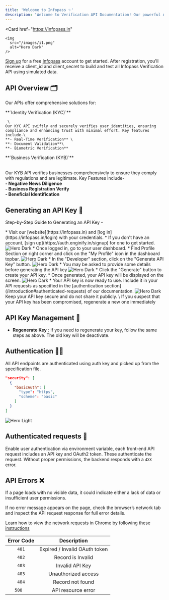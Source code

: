 ```yaml
---
title: 'Welcome to Infopass ✨'
description: 'Welcome to Verification API Documentation! Our powerful API suite is designed to streamline and enhance your verification processes, offering seamless integration for both Identity Verification (KYC) and Business Verification (KYB) services.'
---
```


  <Card
  href="https://infopass.in"
  >
    <img
      src="/images/i1.png"
      alt="Hero Dark"
    />
  </Card>

<Note>

  [Sign up](https://auth.enginify.in/signup) for a free [Infopass](https://infopass.in) account to get started. After registration, you'll receive a client_id and client_secret to build and test all Infopass Verification API using simulated data.

</Note>

## API Overview 🗂️

Our APIs offer comprehensive solutions for:

<CardGroup cols={2}>
  <Card
    icon="fingerprint"
    href="https://infopass.in/identity-verification"
  >
    **`Identity Verification (KYC)`**

     \
    Our KYC API swiftly and securely verifies user identities, ensuring compliance and enhancing trust with minimal effort. Key features include-\
    **- Real-Time Verification** \
    **- Document Validation**\
    **- Biometric Verification**
  </Card>
  <Card
    icon="house-user"
    href="https://infopass.in/business-verification"
  >
    **`Business Verification (KYB)`**

\
  Our KYB API verifies businesses comprehensively to ensure they comply with regulations and are legitimate. Key Features include-\
    **- Negative News Diligence**   
    **- Business Registration Verify**  
    **- Beneficial Identification**
  </Card>
</CardGroup>

## Generating an API Key 🔑

Step-by-Step Guide to Generating an API Key -

<Steps>
  <Step title="Log In to Your Account">
    * Visit our [website](https://infopass.in) and [log in](https://infopass.in/login) with your credentials.
    * If you don't have an account, [sign up](https://auth.enginify.in/signup) for one to get started.
    <CardGroup cols={1}>
      <Card
      >
        <img
          src="/images/sign-in.png"
          alt="Hero Dark"
        />
      </Card>
    </CardGroup>
  </Step>
  <Step title="Navigate to the Developer Setting Section">
   * Once logged in, go to your user dashboard.
   * Find Profile Section on right corner and click on the "My Profile" icon in the dashboard topbar.
   <CardGroup cols={1}>
      <Card
      >
        <img
          src="/images/devtab.png"
          alt="Hero Dark"
        />
      </Card>
    </CardGroup>
  </Step>
  <Step title="Request a New API Key">
    * In the "Developer" section, click on the "Generate API Key" button.
    <CardGroup cols={1}>
      <Card
      >
        <img
          src="/images/apibtn.png"
          alt="Hero Dark"
        />
      </Card>
    </CardGroup>
    * You may be asked to provide some details before generating the API key
     <CardGroup cols={1}>
      <Card
      >
        <img
          src="/images/modal.png"
          alt="Hero Dark"
        />
      </Card>
    </CardGroup>
  </Step>
  <Step title="Generate and Save Your API Key" >
    * Click the "Generate" button to create your API key.
    * Once generated, your API key will be displayed on the screen.
     <CardGroup cols={1}>
      <Card
      >
        <img
          src="/images/key.png"
          alt="Hero Dark"
        />
      </Card>
    </CardGroup>
  </Step>
  <Step title="Start Using Your API Key">
    * Your API key is now ready to use. Include it in your API requests as specified in the [authentication section](/introduction#authenticated-requests) of our documentation.
    <CardGroup cols={1}>
        <Card
        >
          <img
            src="/images/table.png"
            alt="Hero Dark"
          />
        </Card>
      </CardGroup>
  </Step>
</Steps>

<Note>
  Keep your API key secure and do not share it publicly. \
  If you suspect that your API key has been compromised, regenerate a new one immediately
</Note>

## API Key Management 🏯️

* **Regenerate Key** : If you need to regenerate your key, follow the same steps as above. The old key will be deactivate.

## Authentication 👩‍🏫️

All API endpoints are authenticated using auth key and picked up from the specification file.

```json
"security": [
  {
    "basicAuth": [
      "type": "https",
      "scheme": "basic"
    ]
  }
]
```

<img
  src="/images/auth.png"
  alt="Hero Light"
/>

## Authenticated requests 🚀️

Enable user authentication via environment variable, each front-end API request includes an API key and OAuth2 token. These authenticate the request. Without proper permissions, the backend responds with a `4XX` error.


## API Errors ❌️

If a page loads with no visible data, it could indicate either a lack of data or insufficient user permissions.

If no error message appears on the page, check the browser’s network tab and inspect the API request response for full error details.

<Tip>Learn how to view the network requests in Chrome by following these [instructions](https://developer.chrome.com/docs/devtools/network/)</Tip>

| Error Code | Description |
| :--------: | :---------: |
|   `401`    | 	Expired / Invalid OAuth token |
|   `402`    | 	Record is Invalid |
|   `403`    | 	Invalid API Key |
|   `403`    | 	Unauthorized access |
|   `404`    | 	Record not found |
|   `500  `    | 	API resource error |